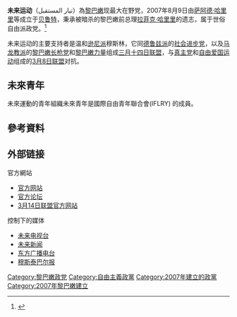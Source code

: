 {{Infobox political party
| colorcode        = blue
| name             = 未来运动
| native_name      = Tayyar Al Mustaqbal<br />تيار المستقبل
| logo      = <!-- Fmlogo-6113660000000.gif --><!-- 不是自由版權 -->
| logo_size = 220px
| leader           = [[萨阿德·哈里里|薩德·哈里里]]
| founder          = [[拉菲克·哈里里|拉菲克·哈里里]]
| foundation       = 1992年，官方為2007年8月，宣布時間2009年4月5日
| ideology         = [[經濟自由主義|經濟自由主義]]<br />[[古典自由主義|古典自由主義]]<br/>[[黎巴嫩民族主义|黎巴嫩民族主义]]
| country          = 黎巴嫩
| religion         = 官方為世俗派（主要為[[遜尼派|遜尼派]]）
| headquarters     = {{flagicon|Lebanon}} [[黎巴嫩|黎巴嫩]][[貝魯特|貝魯特]]
|seats1_title = [[黎巴嫩議會|黎巴嫩議會]]
|seats1 = {{Infobox political party/seats|20|128|hex=#0000FF}}<!--2018年選舉-->
|seats2_title = 黎巴嫩內閣
|seats2 = {{Infobox political party/seats|0|30|hex=#0000FF}}
| flag = [[File:Flag_of_the_Future_Movement.svg|200px]]
| website          = {{Url|http://www.almustaqbal.org/}}
}}
'''未来运动'''（تيار المستقبل）為[[黎巴嫩|黎巴嫩]]现最大在野党，2007年8月9日由[[萨阿德·哈里里|萨阿德·哈里里]]等成立于[[贝鲁特|贝鲁特]]，秉承被暗杀的黎巴嫩前总理[[拉菲克·哈里里|拉菲克·哈里里]]的遗志，属于世俗自由派政党。<ref>{{cite news|work=[[Société_Générale|Société Générale]]|title=Lebanon: Country Risk|access-date=30 January 2018|url=https://import-export.societegenerale.fr/en/country/lebanon/country-risk-in-politics?|archive-date=2019-01-31|archive-url=https://web.archive.org/web/20190131145203/https://import-export.societegenerale.fr/en/country/lebanon/country-risk-in-politics|dead-url=no}}</ref>

未来运动的主要支持者是温和[[逊尼派|逊尼派]]穆斯林，它同[[德鲁兹派|德鲁兹派]]的[[社会进步党|社会进步党]]，以及[[马龙教派|马龙教派]]的[[黎巴嫩长枪党|黎巴嫩长枪党]]和[[黎巴嫩力量|黎巴嫩力量]]组成[[三月十四日联盟|三月十四日联盟]]，与[[真主党|真主党]]和[[自由爱国运动|自由爱国运动]]组成的[[3月8日联盟|3月8日联盟]]对抗。
== 未來青年 ==
未來運動的青年組織未來青年是國際自由青年聯合會(IFLRY) 的成員。

== 參考資料 ==
{{reflist}}

== 外部链接 ==
;官方網站
*[https://web.archive.org/web/20110223024721/http://almustaqbal.org/ 官方网站]
*[http://www.futuremovement.org/ 官方论坛] {{Wayback|url=http://www.futuremovement.org/ |date=20110305003412 }}
*[https://web.archive.org/web/20171111132721/http://14march.org/ 3月14日联盟官方网站]

;控制下的媒体
*[http://www.future.com.lb/ 未来电视台] {{Wayback|url=http://www.future.com.lb/ |date=20050924181053 }}
*[http://webarchive.loc.gov/all/20080218091638/http%3A//www.future%2Dnews.tv/ 未来新闻]
*[http://www.radioorient.com.lb/ 东方广播电台] {{Wayback|url=http://www.radioorient.com.lb/ |date=20090907093349 }}
*[http://www.almustaqbal.com/ 穆斯泰巴尔报] {{Wayback|url=http://www.almustaqbal.com/ |date=20110223025245 }}

{{黎巴嫩政黨}}

[[Category:黎巴嫩政党|Category:黎巴嫩政党]]
[[Category:自由主義政黨|Category:自由主義政黨]]
[[Category:2007年建立的政黨|Category:2007年建立的政黨]]
[[Category:2007年黎巴嫩建立|Category:2007年黎巴嫩建立]]